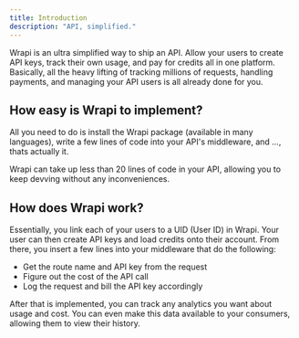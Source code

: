 ```yaml
---
title: Introduction
description: "API, simplified."
---
```


Wrapi is an ultra simplified way to ship an API. Allow your users to create API keys, track their own usage, and pay for credits all in one platform.
Basically, all the heavy lifting of tracking millions of requests, handling payments, and managing your API users is all already done for you.

## How easy is Wrapi to implement?

All you need to do is install the Wrapi package (available in many languages), write a few lines of code into your API's middleware, and ..., thats actually it.

Wrapi can take up less than 20 lines of code in your API, allowing you to keep devving without any inconveniences.

## How does Wrapi work?

Essentially, you link each of your users to a UID (User ID) in Wrapi. Your user can then create API keys and load credits onto their account.
From there, you insert a few lines into your middleware that do the following:

- Get the route name and API key from the request
- Figure out the cost of the API call
- Log the request and bill the API key accordingly

After that is implemented, you can track any analytics you want about usage and cost. You can even make this data available to your consumers, allowing them to view their history.